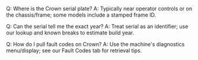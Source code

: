 Q: Where is the Crown serial plate?
A: Typically near operator controls or on the chassis/frame; some models include a stamped frame ID.

Q: Can the serial tell me the exact year?
A: Treat serial as an identifier; use our lookup and known breaks to estimate build year.

Q: How do I pull fault codes on Crown?
A: Use the machine's diagnostics menu/display; see our Fault Codes tab for retrieval tips.
